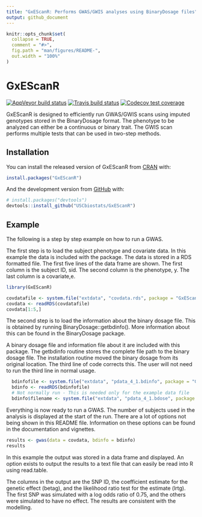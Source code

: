 ```yaml
---
title: "GxEScanR: Performs GWAS/GWIS analyses using BinaryDosage files"
output: github_document
---
```


<!-- README.md is generated from README.Rmd. Please edit that file -->

```r
knitr::opts_chunk$set(
  collapse = TRUE,
  comment = "#>",
  fig.path = "man/figures/README-",
  out.width = "100%"
)
```

# GxEScanR

<!-- badges: start -->
[![AppVeyor build status](https://ci.appveyor.com/api/projects/status/github/USCbiostats/GxEScanR?branch=master&svg=true)](https://ci.appveyor.com/project/USCbiostats/GxEScanR)
[![Travis build status](https://travis-ci.com/USCbiostats/GxEScanR.svg?branch=master)](https://travis-ci.com/USCbiostats/GxEScanR)
[![Codecov test coverage](https://codecov.io/gh/USCbiostats/GxEScanR/branch/master/graph/badge.svg)](https://codecov.io/gh/USCbiostats/GxEScanR?branch=master)
<!-- badges: end -->

GxEScanR is designed to efficiently run GWAS/GWIS scans using imputed genotypes
stored in the BinaryDosage format. The phenotype to be analyzed can either be a
continuous or binary trait. The GWIS scan performs multiple tests that can be
used in two-step methods.

## Installation

You can install the released version of GxEScanR from [CRAN](https://CRAN.R-project.org) with:

``` r
install.packages("GxEScanR")
```

And the development version from [GitHub](https://github.com/) with:

``` r
# install.packages("devtools")
devtools::install_github("USCbiostats/GxEScanR")
```
## Example

The following is a step by step example on how to run a GWAS.

The first step is to load the subject phenotype and covariate data. In this
example the data is included with the package. The data is stored in a RDS
formatted file. The first five lines of the data frame are shown. The first
column is the subject ID, sid. The second column is the phenotype, y. The last
column is a covariate,e.

```r
library(GxEScanR)

covdatafile <- system.file("extdata", "covdata.rds", package = "GxEScanR")
covdata <- readRDS(covdatafile)
covdata[1:5,]
```

The second step is to load the information about the binary dosage file. This
is obtained by running BinaryDosage::getbdinfo(<binary dosage file name>).
More information about this can be found in the BinaryDosage package.

A binary dosage file and information file about it are included with this
package. The getbdinfo routine stores the complete file path to the binary
dosage file. The installation routine moved the binary dosage from its
original location. The third line of code corrects this. The user will
not need to run the third line in normal usage.

```r
  bdinfofile <- system.file("extdata", "pdata_4_1.bdinfo", package = "GxEScanR")
  bdinfo <- readRDS(bdinfofile)
  # Not normally run - This is needed only for the example data file
  bdinfo$filename <- system.file("extdata", "pdata_4_1.bdose", package = "GxEScanR")
```

Everything is now ready to run a GWAS. The number of subjects used in the
analysis is displayed at the start of the run. There are a lot of options
not being shown in this README file. Information on these options can be found
in the documentation and vignettes.

```r
results <- gwas(data = covdata, bdinfo = bdinfo)
results
```

In this example the output was stored in a data frame and displayed. An option
exists to output the results to a text file that can easily be read into R
using read.table.

The columns in the output are the SNP ID, the coefficient estimate for the
genetic effect (betag), and the likelihood ratio test for the estimate (lrtg).
The first SNP was simulated with a log odds ratio of 0.75, and the others
were simulated to have no effect. The results are consistent with the modelling.
